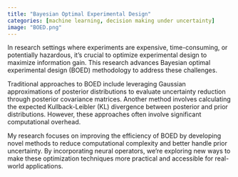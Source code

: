 ```yaml
---
title: "Bayesian Optimal Experimental Design"
categories: [machine learning, decision making under uncertainty]
image: "BOED.png"
---
```


In research settings where experiments are expensive, time-consuming, or potentially hazardous, it's crucial to optimize experimental design to maximize information gain. This research advances Bayesian optimal experimental design (BOED) methodology to address these challenges.

Traditional approaches to BOED include leveraging Gaussian approximations of posterior distributions to evaluate uncertainty reduction through posterior covariance matrices. Another method involves calculating the expected Kullback-Leibler (KL) divergence between posterior and prior distributions. However, these approaches often involve significant computational overhead.

My research focuses on improving the efficiency of BOED by developing novel methods to reduce computational complexity and better handle prior uncertainty. By incorporating neural operators, we're exploring new ways to make these optimization techniques more practical and accessible for real-world applications.

